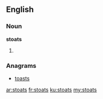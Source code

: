 ==English==

===Noun===
'''stoats'''

# {{plural of|[[stoat]]}}

===Anagrams===
* [[toasts#English|toasts]]

[[ar:stoats]]
[[fr:stoats]]
[[ku:stoats]]
[[my:stoats]]